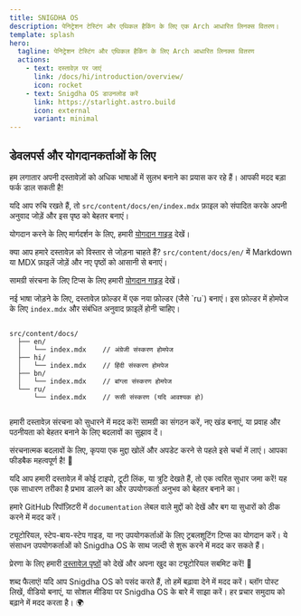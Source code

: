 ```yaml
---
title: SNIGDHA OS
description: पेनिट्रेशन टेस्टिंग और एथिकल हैकिंग के लिए एक Arch आधारित लिनक्स वितरण।
template: splash
hero:
  tagline: पेनिट्रेशन टेस्टिंग और एथिकल हैकिंग के लिए Arch आधारित लिनक्स वितरण
  actions:
    - text: दस्तावेज़ पर जाएं
      link: /docs/hi/introduction/overview/
      icon: rocket
    - text: Snigdha OS डाउनलोड करें
      link: https://starlight.astro.build
      icon: external
      variant: minimal
---
```


## डेवलपर्स और योगदानकर्ताओं के लिए

<CardGrid stagger>
    <Card title="🌍 हमारे सामग्री का अनुवाद करने में मदद करें" icon="language">
      <p>हम लगातार अपनी दस्तावेज़ों को अधिक भाषाओं में सुलभ बनाने का प्रयास कर रहे हैं। आपकी मदद बड़ा फर्क डाल सकती है!</p>
      यदि आप रुचि रखते हैं, तो <code>src/content/docs/en/index.mdx</code> फ़ाइल को संपादित करके अपनी अनुवाद जोड़ें और इस पृष्ठ को बेहतर बनाएं।
      <p>योगदान करने के लिए मार्गदर्शन के लिए, हमारी <a href="/hi/contributing/">योगदान गाइड</a> देखें।</p>
    </Card>
    <Card title="✍️ नई सामग्री जोड़ें" icon="file-add">
      <p>क्या आप हमारे दस्तावेज़ को विस्तार से जोड़ना चाहते हैं? <code>src/content/docs/en/</code> में Markdown या MDX फ़ाइलें जोड़ें और नए पृष्ठों को आसानी से बनाएं।</p>
      <p>सामग्री संरचना के लिए टिप्स के लिए हमारी <a href="/hi/contributing/">योगदान गाइड</a> देखें।</p>
    </Card>
    <Card title="🌐 नई भाषा जोड़ें" icon="language">
      <p>नई भाषा जोड़ने के लिए, दस्तावेज़ फ़ोल्डर में एक नया फ़ोल्डर (जैसे `ru`) बनाएं। इस फ़ोल्डर में होमपेज के लिए <code>index.mdx</code> और संबंधित अनुवाद फ़ाइलें होनी चाहिए।</p>
      <pre><code>
src/content/docs/
  ├── en/
  │   └── index.mdx    // अंग्रेजी संस्करण होमपेज
  ├── hi/
  │   └── index.mdx    // हिंदी संस्करण होमपेज
  ├── bn/
  │   └── index.mdx    // बांग्ला संस्करण होमपेज
  └── ru/
      └── index.mdx    // रूसी संस्करण (यदि आवश्यक हो)
      </code></pre>
    </Card>
    <Card title="📊 दस्तावेज़ संरचना में सुधार करें" icon="structure">
      <p>हमारी दस्तावेज़ संरचना को सुधारने में मदद करें! सामग्री का संगठन करें, नए खंड बनाएं, या प्रवाह और पठनीयता को बेहतर बनाने के लिए बदलावों का सुझाव दें।</p>
      <p>संरचनात्मक बदलावों के लिए, कृपया एक मुद्दा खोलें और अपडेट करने से पहले इसे चर्चा में लाएं। आपका फीडबैक महत्वपूर्ण है! 📝</p>
    </Card>
    <Card title="🐞 दस्तावेज़ में बग या त्रुटियों को ठीक करें" icon="bug">
      <p>यदि आप हमारी दस्तावेज़ में कोई टाइपो, टूटी लिंक, या त्रुटि देखते हैं, तो एक त्वरित सुधार जमा करें! यह एक साधारण तरीका है प्रभाव डालने का और उपयोगकर्ता अनुभव को बेहतर बनाने का।</p>
      <p>हमारे GitHub रिपॉज़िटरी में <code>documentation</code> लेबल वाले मुद्दों को देखें और बग या सुधारों को ठीक करने में मदद करें।</p>
    </Card>
    <Card title="📚 ट्यूटोरियल्स और गाइड में मदद करें" icon="book-open">
      <p>ट्यूटोरियल, स्टेप-बाय-स्टेप गाइड, या नए उपयोगकर्ताओं के लिए ट्रबलशूटिंग टिप्स का योगदान करें। ये संसाधन उपयोगकर्ताओं को Snigdha OS के साथ जल्दी से शुरू करने में मदद कर सकते हैं।</p>
      <p>प्रेरणा के लिए हमारी <a href="/hi/docs/">दस्तावेज़ पृष्ठों</a> को देखें और अपना खुद का ट्यूटोरियल सबमिट करें! 📖</p>
    </Card>
    <Card title="📢 Snigdha OS का प्रचार करें" icon="megaphone">
      <p>शब्द फैलाएं! यदि आप Snigdha OS को पसंद करते हैं, तो हमें बढ़ावा देने में मदद करें। ब्लॉग पोस्ट लिखें, वीडियो बनाएं, या सोशल मीडिया पर Snigdha OS के बारे में साझा करें। हर प्रचार समुदाय को बढ़ाने में मदद करता है। 🌍</p>
    </Card>
</CardGrid>
